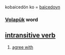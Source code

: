 kobaicedön ko = [[baicedoyn ]] 
=== [[Volapük]] word === 
== [[intransitive verb]] == 
# [[agree with]]